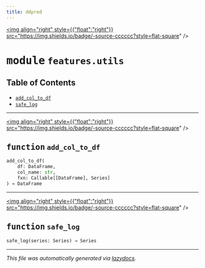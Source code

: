 ```yaml
---
title: ddpred
---
```


<a href="https://github.com/drothermel/%24%7BREPO%7D/blob/main/src/ddpred/features/utils.py"><img align="right" style={{"float":"right"}} src="https://img.shields.io/badge/-source-cccccc?style=flat-square" /></a>

# <kbd>module</kbd> `features.utils`



## Table of Contents
- [`add_col_to_df`](./ddpred.features.utils#function-add-col-to-df)
- [`safe_log`](./ddpred.features.utils#function-safe-log)



---

<a href="https://github.com/drothermel/%24%7BREPO%7D/blob/main/src/ddpred/features/utils.py#L9"><img align="right" style={{"float":"right"}} src="https://img.shields.io/badge/-source-cccccc?style=flat-square" /></a>

## <kbd>function</kbd> `add_col_to_df`

```python
add_col_to_df(
    df: DataFrame,
    col_name: str,
    fxn: Callable[[DataFrame], Series]
) → DataFrame
```





---

<a href="https://github.com/drothermel/%24%7BREPO%7D/blob/main/src/ddpred/features/utils.py#L18"><img align="right" style={{"float":"right"}} src="https://img.shields.io/badge/-source-cccccc?style=flat-square" /></a>

## <kbd>function</kbd> `safe_log`

```python
safe_log(series: Series) → Series
```







---

_This file was automatically generated via [lazydocs](https://github.com/ml-tooling/lazydocs)._
